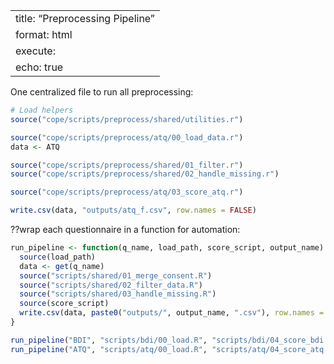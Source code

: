 
---
title: "Preprocessing Pipeline"
format: html
execute:
  echo: true
---

One centralized file to run all preprocessing:

```r
# Load helpers
source("cope/scripts/preprocess/shared/utilities.r")
```

```r
source("cope/scripts/preprocess/atq/00_load_data.r")
data <- ATQ

source("cope/scripts/preprocess/shared/01_filter.r")
source("cope/scripts/preprocess/shared/02_handle_missing.r")

source("cope/scripts/preprocess/atq/03_score_atq.r")

write.csv(data, "outputs/atq_f.csv", row.names = FALSE)

```

??wrap each questionnaire in a function for automation:

```r
run_pipeline <- function(q_name, load_path, score_script, output_name) {
  source(load_path)
  data <- get(q_name)
  source("scripts/shared/01_merge_consent.R")
  source("scripts/shared/02_filter_data.R")
  source("scripts/shared/03_handle_missing.R")
  source(score_script)
  write.csv(data, paste0("outputs/", output_name, ".csv"), row.names = FALSE)
}

run_pipeline("BDI", "scripts/bdi/00_load.R", "scripts/bdi/04_score_bdi.R", "bdi_f")
run_pipeline("ATQ", "scripts/atq/00_load.R", "scripts/atq/04_score_atq.R", "atq_f")
```